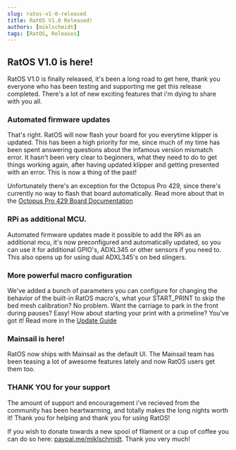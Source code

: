 ```yaml
---
slug: ratos-v1-0-released
title: RatOS V1.0 Released!
authors: [miklschmidt]
tags: [RatOS, Releases]
---
```


## RatOS V1.0 is here!

RatOS V1.0 is finally released, it's been a long road to get here, thank you everyone who has been testing and supporting me get this release completed.
There's a lot of new exciting features that i'm dying to share with you all.

### Automated firmware updates

That's right. RatOS will now flash your board for you everytime klipper is updated.
This has been a high priority for me, since much of my time has been spent answering questions about the infamous version mismatch error.
It hasn't been very clear to beginners, what they need to do to get things working again, after having updated klipper and getting presented with an error.
This is now a thing of the past!

Unfortunately there's an exception for the Octopus Pro 429, since there's currently no way to flash that board automatically.
Read more about that in the [Octopus Pro 429 Board Documentation](/docs/boards/btt/octopus-pro-429#firmware-installation)

### RPi as additional MCU.

Automated firmware updates made it possible to add the RPi as an additional mcu, it's now preconfigured and automatically updated, so you can use
it for additional GPIO's, ADXL345 or other sensors if you need to. This also opens up for using dual ADXL345's on bed slingers.

### More powerful macro configuration

We've added a bunch of parameters you can configure for changing the behavior of the built-in RatOS macro's, what your START_PRINT to skip the bed mesh calibration? No problem. Want the carriage to park in the front during pauses? Easy! How about starting your print with a primeline? You've got it! Read more in the [Update Guide](/changelog#updating-from-v-coreos-rc2)

### Mainsail is here!

RatOS now ships with Mainsail as the default UI. The Mainsail team has been teasing a lot of awesome features lately and now RatOS users get them too.

### THANK YOU for your support

The amount of support and encouragement i've recieved from the community has been heartwarming, and totally makes the long nights worth it!
Thank you for helping and thank you for using RatOS!

If you wish to donate towards a new spool of filament or a cup of coffee you can do so here: [paypal.me/miklschmidt](https://paypal.me/miklschmidt). Thank you very much!
